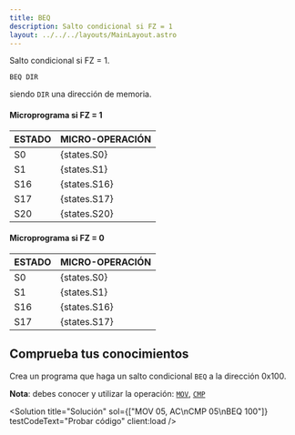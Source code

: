 ```yaml
---
title: BEQ
description: Salto condicional si FZ = 1
layout: ../../../layouts/MainLayout.astro
---
```



Salto condicional si FZ = 1.

```
BEQ DIR
```

siendo `DIR` una dirección de memoria.

#### Microprograma si FZ = 1

| ESTADO | MICRO-OPERACIÓN |
| :----- | :-------------- |
| S0     | {states.S0}     |
| S1     | {states.S1}     |
| S16    | {states.S16}    |
| S17    | {states.S17}    |
| S20    | {states.S20}    |

#### Microprograma si FZ = 0

| ESTADO | MICRO-OPERACIÓN |
| :----- | :-------------- |
| S0     | {states.S0}     |
| S1     | {states.S1}     |
| S16    | {states.S16}    |
| S17    | {states.S17}    |

## Comprueba tus conocimientos

Crea un programa que haga un salto condicional `BEQ` a la dirección 0x100.

**Nota**: debes conocer y utilizar la operación: [`MOV`](/es/instructions/MOV), [`CMP`](/es/instructions/CMP)

<Solution
  title="Solución"
  sol={["MOV 05, AC\nCMP 05\nBEQ 100"]}
  testCodeText="Probar código"
  client:load
/>
